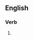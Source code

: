 ==English==

===Verb===
{{head|en|verb form}}

# {{present participle of|democratise|lang=en|nocat=1}}